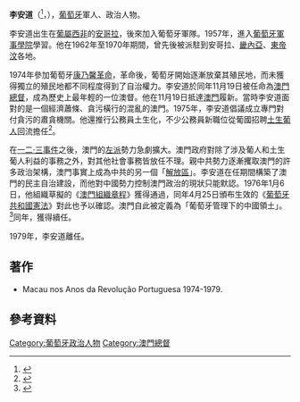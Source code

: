 {{Infobox_ President
| name = 李安道
| original_name = {{lang|pt|José Eduardo Martinho Garcia Leandro}}
| image = 
| imagesize = 
| nationality = {{flag|Portugal}}
| country= {{flag|Portugal}}
| order = 122
| office = 澳門總督
| term_start =	1974年11月19日
| term_end = 1979年11月27日
| predecessor = [[嘉樂庇|嘉樂庇]]
| successor = [[伊芝迪|伊芝迪]]
| birth_date= 1940年
| birth_place={{flag|Portuguese Angola}}[[魯安達|魯安達]]
| death_date=
| death_place= 
}}

'''李安道'''（{{lang-pt|José Eduardo Martinho Garcia Leandro}}<ref name="macaudata-690">{{Cite web |url=http://www.macaudata.com/macaubook/encyclopedia/documents/690.htm |title=澳門百科全書 附件三:人名錄 |access-date=2015-12-28 |archive-url=https://web.archive.org/web/20160105174841/http://www.macaudata.com/macaubook/encyclopedia/documents/690.htm |archive-date=2016-01-05 |dead-url=yes }}</ref>，{{bd|1940年||||}}），[[葡萄牙|葡萄牙]]軍人、政治人物。

李安道出生在[[葡屬西非|葡屬西非]]的[[安哥拉|安哥拉]]，後來加入葡萄牙軍隊。1957年，進入[[葡萄牙軍事學院|葡萄牙軍事學院]]學習。他在1962年至1970年期間，曾先後被派駐到安哥拉、[[畿內亞|畿內亞]]、[[東帝汶|東帝汶]]各地。

1974年參加葡萄牙[[康乃馨革命|康乃馨革命]]，革命後，葡萄牙開始逐漸放棄其殖民地，而未獲得獨立的殖民地都不同程度得到了自治權力。李安道於同年11月19日被任命為[[澳門總督|澳門總督]]{{r|macaudata-690}}，成為歷史上最年輕的一位澳督。他在11月19日抵達[[澳門|澳門]]履新。當時李安道面對的是一個經濟蕭條、貪污橫行的混亂的澳門。1975年，李安道倡議成立專門對付貪污的肅貪機關。他還推行公務員土生化，不少公務員新職位從葡國招聘[[澳門土生葡人|土生葡人]]回流擔任<ref>{{Cite web |url=http://www.library.gov.mo/macreturn/DATA/C04-073/C041079.HTM |title=存档副本 |access-date=2015-12-26 |archive-date=2016-03-05 |archive-url=https://web.archive.org/web/20160305010618/http://www.library.gov.mo/macreturn/DATA/C04-073/C041079.HTM |dead-url=no }}</ref>。

在[[一二·三事件|一二·三事件]]之後，澳門的[[左派|左派]]勢力急劇擴大。澳門政府對除了涉及葡人和土生葡人利益的事務之外，對其他社會事務皆放任不理。親中共勢力逐漸攫取澳門的許多政治架構，澳門事實上成為中共的另一個「[[解放區|解放區]]」。李安道在任期間構築了澳門的民主自治建設，而他對中國勢力控制澳門政治的現狀只能默認。1976年1月6日，他組織草擬的《[[澳門組織章程|澳門組織章程]]》獲得通過，同年4月25日頒布生效的《[[葡萄牙共和國憲法|葡萄牙共和國憲法]]》對此也予以確認。澳門自此被定義為「葡萄牙管理下的中國領土」。<ref>{{Cite web |url=http://www.peopledaily.com.cn/BIG5/shizheng/252/7104/7108/20011217/628847.html |title=歷史回眸：督治“自治”　殖民管治（下篇） |access-date=2015-12-26 |archive-url=https://web.archive.org/web/20160305014706/http://www.peopledaily.com.cn/BIG5/shizheng/252/7104/7108/20011217/628847.html |archive-date=2016-03-05 |dead-url=yes }}</ref>同年，獲得續任。

1979年，李安道離任。

==著作==
*Macau nos Anos da Revolução Portuguesa 1974-1979.

==參考資料==
{{reflist}}

{{s-start}}
{{s-off}}
{{s-bef|before=[[嘉樂庇|嘉樂庇]]}}
{{s-ttl|title={{MAC-1976}}[[澳門總督|總督]]|years=1974–1979}}
{{s-aft|after=[[伊芝迪|伊芝迪]]}}
{{end}}

{{澳門總督}}

[[Category:葡萄牙政治人物|Category:葡萄牙政治人物]]
[[Category:澳門總督|Category:澳門總督]]